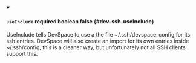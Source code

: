 
<details className="config-field" data-expandable="false" open>
<summary>

#### `useInclude` <span className="config-field-required" data-required="false">required</span> <span className="config-field-type">boolean</span> <span className="config-field-default">false</span> <span className="config-field-enum"></span> {#dev-ssh-useInclude}

UseInclude tells DevSpace to use a the file ~/.ssh/devspace_config for its ssh entries. DevSpace
will also create an import for its own entries inside ~/.ssh/config, this is a cleaner way,
but unfortunately not all SSH clients support this.

</summary>



</details>
